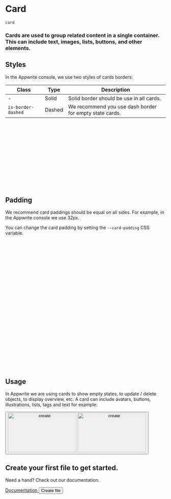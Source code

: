 # Card

`card`

### Cards are used to group related content in a single container. This can include text, images, lists, buttons, and other elements.

## Styles

In the Appwrite console, we use two styles of cards borders:

| Class              | Type   | Description                                             |
| ------------------ | ------ | ------------------------------------------------------- |
| -                  | Solid  | Solid border should be use in all cards.                |
| `is-border-dashed` | Dashed | We recommend you use dash border for empty state cards. |

<Preview center>
  <article class="card" style="width: 300px; height: 100px;"></article>
  <article
    class="card is-border-dashed"
    style="width: 300px; height: 100px;"
  ></article>
</Preview>

## Padding

We recommend card paddings should be equal on all sides. For example, in the Appwrite console we use 32px.

You can change the card padding by setting the `--card-padding` CSS variable.

<Preview center>
  <article
    class="card u-grid"
    style="width: 300px; height: 200px; --card-padding: 64px; --card-bg-color: var(--color-information-200);"
  >
    <div style="background-color: hsl(var(--color-neutral-300))"></div>
  </article>
  <article
    class="card u-grid"
    style="width: 300px; height: 200px; --card-padding: 16px; --card-bg-color: var(--color-information-200);"
  >
    <div style="background-color: hsl(var(--color-neutral-300))"></div>
  </article>
</Preview>

## Usage

In Appwrite we are using cards to show empty states, to update / delete objects, to display overview, etc. A card can include avatars, buttons, illustrations, lists, tags and text for example:

<Showcase>
  <article class="card u-grid u-cross-center u-width-full-line common-section">
    <div class="u-flex u-flex-vertical u-cross-center u-gap-24">
      <button type="button" aria-label="create {target}">
        <img
          class="u-only-light"
          src="/empty-light.svg"
          alt="create"
          aria-hidden="true"
          height="124"
          width="215"
        />
        <img
          class="u-only-dark"
          src="/empty-dark.svg"
          alt="create"
          aria-hidden="true"
          height="124"
          width="215"
        />
      </button>
      <div class="u-text-center">
        <h2 class="heading-level-7 u-trim-1">
          Create your first file to get started.
        </h2>
        <p class="body-text-2 u-margin-block-start-4">
          Need a hand? Check out our documentation.
        </p>
      </div>
      <div class="u-flex u-gap-16 u-main-center">
        <a
          disabled="false"
          href="https://appwrite.io/docs/storage#createFile"
          target="_blank"
          rel="noopener noreferrer"
          class="button is-text"
          aria-label="create {target}"
        >
          Documentation
        </a>
        <button class="button is-secondary" type="button">
          Create file
        </button>
      </div>
    </div>
  </article>
</Showcase>
